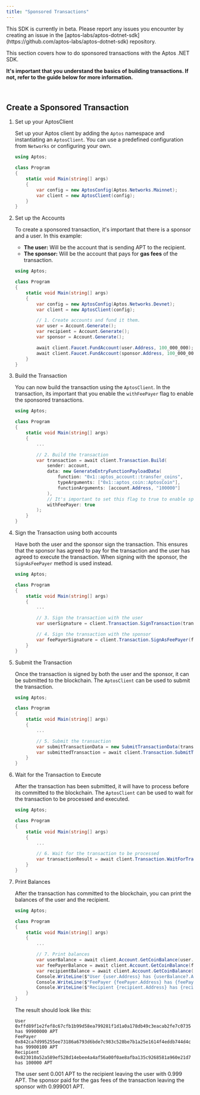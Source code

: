```yaml
---
title: "Sponsored Transactions"
---
```


<Aside type="caution" emoji="❗">
  This SDK is currently in beta. Please report any issues you encounter by
  creating an issue in the
  [aptos-labs/aptos-dotnet-sdk](https://github.com/aptos-labs/aptos-dotnet-sdk)
  repository.
</Aside>

This section covers how to do sponsored transactions with the Aptos .NET SDK.






**It&apos;s important that you understand the basics of building transactions. If not, refer to the guide below for more information.**

<br />



<LinkCard href="/ja/build/sdks/dotnet-sdk/transactions/basic-transactions" title="Basic Transactions" description="Learn how to build basic transactions with the Aptos .NET SDK." />



## Create a Sponsored Transaction



<Steps>

1. Set up your AptosClient

   Set up your Aptos client by adding the `Aptos` namespace and instantiating an `AptosClient`. You can use a predefined
   configuration from `Networks` or configuring your own.

   ```csharp filename="Program.cs"  {1-1, 7-8}
   using Aptos;

   class Program
   {
       static void Main(string[] args)
       {
           var config = new AptosConfig(Aptos.Networks.Mainnet);
           var client = new AptosClient(config);
       }
   }
   ```

2. Set up the Accounts

   To create a sponsored transaction, it&apos;s important that there is a sponsor and a user. In this example:

   - **The user:** Will be the account that is sending APT to the recipient.
   - **The sponsor:** Will be the account that pays for **gas fees** of the transaction.

   ```csharp filename="Program.cs" {10-16}
   using Aptos;

   class Program
   {
       static void Main(string[] args)
       {
           var config = new AptosConfig(Aptos.Networks.Devnet);
           var client = new AptosClient(config);

           // 1. Create accounts and fund it them.
           var user = Account.Generate();
           var recipient = Account.Generate();
           var sponsor = Account.Generate();

           await client.Faucet.FundAccount(user.Address, 100_000_000);
           await client.Faucet.FundAccount(sponsor.Address, 100_000_000);
       }
   }
   ```

3. Build the Transaction

   You can now build the transaction using the `AptosClient`. In the transaction, its important that you
   enable the `withFeePayer` flag to enable the sponsored transactions.

   ```csharp filename="Program.cs" {9-19}
   using Aptos;

   class Program
   {
       static void Main(string[] args)
       {
           ...

           // 2. Build the transaction
           var transaction = await client.Transaction.Build(
               sender: account,
               data: new GenerateEntryFunctionPayloadData(
                   function: "0x1::aptos_account::transfer_coins",
                   typeArguments: ["0x1::aptos_coin::AptosCoin"],
                   functionArguments: [account.Address, "100000"]
               ),
               // It's important to set this flag to true to enable sponsored transactions
               withFeePayer: true
           );
       }
   }
   ```

4. Sign the Transaction using both accounts

   Have both the user and the sponsor sign the transaction. This ensures that the sponsor has agreed
   to pay for the transaction and the user has agreed to execute the transaction. When signing with
   the sponsor, the `SignAsFeePayer` method is used instead.

   ```csharp filename="Program.cs" {9-13}
   using Aptos;

   class Program
   {
       static void Main(string[] args)
       {
           ...

           // 3. Sign the transaction with the user
           var userSignature = client.Transaction.SignTransaction(transaction);

           // 4. Sign the transaction with the sponsor
           var feePayerSignature = client.Transaction.SignAsFeePayer(feePayer, transaction);
       }
   }
   ```

5. Submit the Transaction

   Once the transaction is signed by both the user and the sponsor, it can be submitted to the blockchain. The `AptosClient` can be
   used to submit the transaction.

   ```csharp filename="Program.cs" {9-11}
   using Aptos;

   class Program
   {
       static void Main(string[] args)
       {
           ...

           // 5. Submit the transaction
           var submitTransactionData = new SubmitTransactionData(transaction, userSignature, feePayerSignature);
           var submittedTransaction = await client.Transaction.SubmitTransaction(submitTransactionData);
       }
   }
   ```

6. Wait for the Transaction to Execute

   After the transaction has been submitted, it will have to process before its committed to the blockchain. The `AptosClient` can be
   used to wait for the transaction to be processed and executed.

   ```csharp filename="Program.cs" {8-9}
   using Aptos;

   class Program
   {
       static void Main(string[] args)
       {
           ...

           // 6. Wait for the transaction to be processed
           var transactionResult = await client.Transaction.WaitForTransaction(submittedTransaction.Hash);
       }
   }
   ```

7. Print Balances

   After the transaction has committed to the blockchain, you can print the balances of the user and the recipient.

   ```csharp filename="Program.cs" {9-15}
   using Aptos;

   class Program
   {
       static void Main(string[] args)
       {
           ...

           // 7. Print balances
           var userBalance = await client.Account.GetCoinBalance(user.Address);
           var feePayerBalance = await client.Account.GetCoinBalance(feePayer.Address);
           var recipientBalance = await client.Account.GetCoinBalance(recipient.Address);
           Console.WriteLine($"User {user.Address} has {userBalance?.Amount ?? 0} APT");
           Console.WriteLine($"FeePayer {feePayer.Address} has {feePayerBalance?.Amount ?? 0} APT");
           Console.WriteLine($"Recipient {recipient.Address} has {recipientBalance?.Amount ?? 0} APT");
       }
   }
   ```

   The result should look like this:

   ```shellscript
   User 0xffd89f1e2fef8c67cfb1b99d58ea799281f1d1a0a178db49c3eacab2fe7c0735 has 99900000 APT
   FeePayer 0x842ca7d995255ee73186a6793d6bde7c983c528be7b1a25e1614f4eddb744d4c has 99900100 APT
   Recipient 0x823010a52a589ef528d14ebee4a4af56a00f0ae8afba135c9268581a960e21d7 has 100000 APT
   ```

   The user sent 0.001 APT to the recipient leaving the user with 0.999 APT. The sponsor paid
   for the gas fees of the transaction leaving the sponsor with 0.999001 APT.

</Steps>
